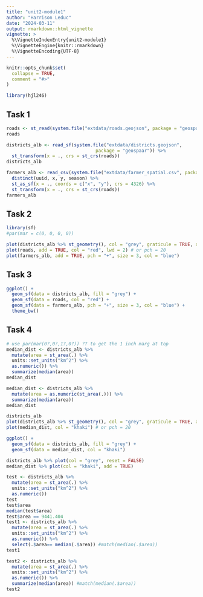 ```yaml
---
title: "unit2-module1"
author: "Harrison Leduc"
date: "2024-03-11"
output: rmarkdown::html_vignette
vignette: >
  %\VignetteIndexEntry{unit2-module1}
  %\VignetteEngine{knitr::rmarkdown}
  %\VignetteEncoding{UTF-8}
---
```


```r
knitr::opts_chunk$set(
  collapse = TRUE,
  comment = "#>"
)
```

```r
library(hjl246)
```

## Task 1

```r
roads <- st_read(system.file("extdata/roads.geojson", package = "geospaar"))
roads

districts_alb <- read_sf(system.file("extdata/districts.geojson", 
                                 package = "geospaar")) %>% 
  st_transform(x = ., crs = st_crs(roads))
districts_alb

farmers_alb <- read_csv(system.file("extdata/farmer_spatial.csv", package = "geospaar")) %>% 
  distinct(uuid, x, y, season) %>% 
  st_as_sf(x = ., coords = c("x", "y"), crs = 4326) %>%
  st_transform(x = ., crs = st_crs(roads))
farmers_alb

```

## Task 2

```r
library(sf)
#par(mar = c(0, 0, 0, 0))

plot(districts_alb %>% st_geometry(), col = "grey", graticule = TRUE, axes = TRUE)
plot(roads, add = TRUE, col = "red", lwd = 2) # or pch = 20
plot(farmers_alb, add = TRUE, pch = "+", size = 3, col = "blue")

```

## Task 3

```r
ggplot() +
  geom_sf(data = districts_alb, fill = "grey") +
  geom_sf(data = roads, col = "red") +
  geom_sf(data = farmers_alb, pch = "+", size = 3, col = "blue") +
  theme_bw()

```


## Task 4

```r
# use par(mar(0?,0?,1?,0?)) ?? to get the 1 inch marg at top
median_dist <- districts_alb %>% 
  mutate(area = st_area(.) %>% 
  units::set_units("km^2") %>%
  as.numeric()) %>% 
  summarize(median(area))
median_dist

median_dist <- districts_alb %>% 
  mutate(area = as.numeric(st_area(.))) %>% 
  summarize(median(area))
median_dist

districts_alb
plot(districts_alb %>% st_geometry(), col = "grey", graticule = TRUE, axes = TRUE, mar = 1, main = "The median area district")
plot(median_dist, col = "khaki") # or pch = 20

ggplot() + 
  geom_sf(data = districts_alb, fill = "grey") +
  geom_sf(data = median_dist, col = "khaki")

districts_alb %>% plot(col = "grey", reset = FALSE)
median_dist %>% plot(col = "khaki", add = TRUE)

test <- districts_alb %>% 
  mutate(area = st_area(.) %>% 
  units::set_units("km^2") %>%
  as.numeric())
test
test$area
median(test$area)
test$area == 9441.404
test1 <- districts_alb %>% 
  mutate(area = st_area(.) %>% 
  units::set_units("km^2") %>%
  as.numeric()) %>% 
  select(.$area== median(.$area)) #match(median(.$area))
test1

test2 <- districts_alb %>% 
  mutate(area = st_area(.) %>% 
  units::set_units("km^2") %>%
  as.numeric()) %>% 
  summarize(median(area)) #match(median(.$area))
test2
```

```r


```
